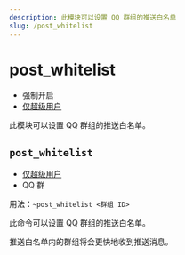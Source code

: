 ```yaml
---
description: 此模块可以设置 QQ 群组的推送白名单
slug: /post_whitelist
---
```


# post_whitelist

- 强制开启
- [仅超级用户](permissions)

此模块可以设置 QQ 群组的推送白名单。

## `post_whitelist`

- [仅超级用户](permissions)
- QQ 群

用法：`~post_whitelist <群组 ID>`

此命令可以设置 QQ 群组的推送白名单。

推送白名单内的群组将会更快地收到推送消息。
